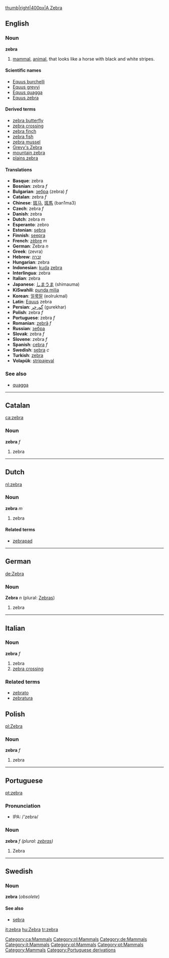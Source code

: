[[image:zebra3.jpg|thumb|right|400px|A Zebra]]
== English ==
=== Noun ===
'''zebra'''

#[[mammal]], [[animal]], that looks like a horse with black and white stripes.

==== Scientific names ====
*[[Equus burchelli]]
*[[Equus grevyi]]
*[[Equus quagga]]
*[[Equus zebra]]

==== Derived terms ====
*[[zebra butterfly]]
*[[zebra crossing]]
*[[zebra finch]]
*[[zebra fish]]
*[[zebra mussel]]
*[[Grevy's Zebra]]
*[[mountain zebra]]
*[[plains zebra]]

==== Translations ====
*'''Basque''': zebra
*'''Bosnian''': zebra ''f''
*'''Bulgarian''': [[зебра]] (zebra) ''f''
*'''Catalan''': zebra ''f''
*'''Chinese''': [[斑马]], [[斑馬]] (ban1ma3)
*'''Czech''': zebra ''f''
*'''Danish''': zebra
*'''Dutch''': zebra ''m''
*'''Esperanto''': zebro
*'''Estonian''': [[sebra]]
*'''Finnish''': [[seepra]]
*'''French''': [[zèbre]] ''m''
*'''German''': Zebra ''n'' 
*'''Greek''': (zevra)
*'''Hebrew''': [[זברה]]
*'''Hungarian''': zebra
*'''Indonesian''': [[kuda]] [[zebra]]<!-- is this one translation wikified wrongly or two translations missing a comma? -->
*'''Interlingua''': zebra
*'''Italian''': zebra
*'''Japanese''': [[しまうま]] (shimauma)
*'''KiSwahili''': [[punda milia]]
*'''Korean''': [[얼룩말]] (eolrukmal)
*'''Latin''': [[Equus]] zebra
*'''Persian''': [[گورخر]] (gurekhar)
*'''Polish''': zebra ''f''
*'''Portuguese''': zebra ''f''
*'''Romanian''': [[zebră]] ''f''
*'''Russian''': [[зебра]]
*'''Slovak''': zebra ''f''
*'''Slovene''': zebra ''f''
*'''Spanish''': [[cebra]] ''f''
*'''Swedish''': [[sebra]] ''c''
*'''Turkish''': [[zebra]]
*'''Volapük''': [[stripajeval]]

===See also===
*[[quagga]]

----

==Catalan==
[[ca:zebra]] [[Category:ca:Mammals]]
===Noun===
'''zebra''' ''f''
#zebra

----
==Dutch==
[[nl:zebra]] [[Category:nl:Mammals]]
===Noun===
'''zebra''' ''m''
#zebra
====Related terms====
*[[zebrapad]]

----

==German==
[[de:Zebra]] [[Category:de:Mammals]]
===Noun===
'''Zebra''' ''n'' (plural: [[Zebras]])

#zebra
----
==Italian==	 
[[Category:it:Mammals]]	 
===Noun===	 
'''zebra''' ''f''	 
# zebra	 
# [[zebra crossing]]	 
===Related terms===	 
*[[zebrato]]	 
*[[zebratura]]
==Polish==
[[pl:Zebra]] [[Category:pl:Mammals]]
===Noun===
'''zebra''' ''f''
#zebra

----

==Portuguese==
[[pt:zebra]] [[Category:pt:Mammals]]
===Pronunciation===
*IPA: /'zebrə/

===Noun===
'''zebra''' ''f (plural: [[zebras]])''
#Zebra

----
==Swedish==
===Noun===
'''zebra''' (''obsolete'')

====See also====
*[[sebra]]
[[Category:Mammals]]

[[it:zebra]]
[[hu:Zebra]]
[[tr:zebra]]
[[Category:Portuguese derivations]]